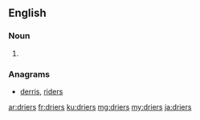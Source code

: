 ==English==

===Noun===
{{head|en|plural}}

# {{plural of|drier|lang=en|nocat=1}}

===Anagrams===
* [[derris#English|derris]], [[riders#English|riders]]

[[ar:driers]]
[[fr:driers]]
[[ku:driers]]
[[mg:driers]]
[[my:driers]]
[[ja:driers]]
